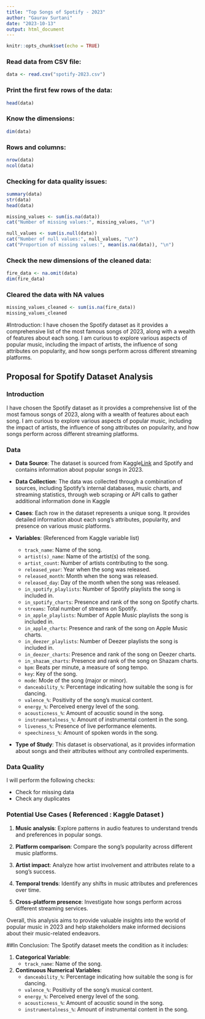 ```yaml
---
title: "Top Songs of Spotify - 2023"
author: "Gaurav Surtani"
date: "2023-10-13"
output: html_document
---
```


```r
knitr::opts_chunk$set(echo = TRUE)
```

### Read data from CSV file:
```r
data <- read.csv("spotify-2023.csv")
```

### Print the first few rows of the data:
```r
head(data)
```

### Know the dimensions:
```r
dim(data)
```

### Rows and columns:
```r
nrow(data)
ncol(data)
```


### Checking for data quality issues:
```r
summary(data)
str(data)
head(data)
```

```r
missing_values <- sum(is.na(data))
cat("Number of missing values:", missing_values, "\n")

null_values <- sum(is.null(data))
cat("Number of null values:", null_values, "\n")
cat("Proportion of missing values:", mean(is.na(data)), "\n")
```

### Check the new dimensions of the cleaned data:
```r
fire_data <- na.omit(data)
dim(fire_data)
```

### Cleared the data with NA values
```r
missing_values_cleaned <- sum(is.na(fire_data))
missing_values_cleaned
```
 

#Introduction: 
I have chosen the Spotify dataset as it provides a comprehensive list of the most famous songs of 2023, along with a wealth of features about each song. I am curious to explore various aspects of popular music, including the impact of artists, the influence of song attributes on popularity, and how songs perform across different streaming platforms.  

## Proposal for Spotify Dataset Analysis

### Introduction

I have chosen the Spotify dataset as it provides a comprehensive list of the most famous songs of 2023, along with a wealth of features about each song. I am curious to explore various aspects of popular music, including the impact of artists, the influence of song attributes on popularity, and how songs perform across different streaming platforms.

### Data

- **Data Source**: The dataset is sourced from Kaggle[Link](https://www.kaggle.com/datasets/nelgiriyewithana/top-spotify-songs-2023/data) and Spotify and contains information about popular songs in 2023.

- **Data Collection**: The data was collected through a combination of sources, including Spotify's internal databases, music charts, and streaming statistics, through web scraping or API calls to gather additional information done in Kaggle

- **Cases**: Each row in the dataset represents a unique song. It provides detailed information about each song's attributes, popularity, and presence on various music platforms.

- **Variables**: (Referenced from Kaggle variable list)

   - `track_name`: Name of the song.
   - `artist(s)_name`: Name of the artist(s) of the song.
   - `artist_count`: Number of artists contributing to the song.
   - `released_year`: Year when the song was released.
   - `released_month`: Month when the song was released.
   - `released_day`: Day of the month when the song was released.
   - `in_spotify_playlists`: Number of Spotify playlists the song is included in.
   - `in_spotify_charts`: Presence and rank of the song on Spotify charts.
   - `streams`: Total number of streams on Spotify.
   - `in_apple_playlists`: Number of Apple Music playlists the song is included in.
   - `in_apple_charts`: Presence and rank of the song on Apple Music charts.
   - `in_deezer_playlists`: Number of Deezer playlists the song is included in.
   - `in_deezer_charts`: Presence and rank of the song on Deezer charts.
   - `in_shazam_charts`: Presence and rank of the song on Shazam charts.
   - `bpm`: Beats per minute, a measure of song tempo.
   - `key`: Key of the song.
   - `mode`: Mode of the song (major or minor).
   - `danceability_%`: Percentage indicating how suitable the song is for dancing.
   - `valence_%`: Positivity of the song's musical content.
   - `energy_%`: Perceived energy level of the song.
   - `acousticness_%`: Amount of acoustic sound in the song.
   - `instrumentalness_%`: Amount of instrumental content in the song.
   - `liveness_%`: Presence of live performance elements.
   - `speechiness_%`: Amount of spoken words in the song.

- **Type of Study**: This dataset is observational, as it provides information about songs and their attributes without any controlled experiments.

### Data Quality

I will perform the following checks:

- Check for missing data 
- Check any duplicates 


### Potential Use Cases ( Referenced : Kaggle Dataset )
1. **Music analysis**: Explore patterns in audio features to understand trends and preferences in popular songs.

2. **Platform comparison**: Compare the song's popularity across different music platforms.

3. **Artist impact**: Analyze how artist involvement and attributes relate to a song's success.

4. **Temporal trends**: Identify any shifts in music attributes and preferences over time.

5. **Cross-platform presence**: Investigate how songs perform across different streaming services.

Overall, this analysis aims to provide valuable insights into the world of popular music in 2023 and help stakeholders make informed decisions about their music-related endeavors.


##In Conclusion:
The Spotify dataset meets the condition as it includes:

1. **Categorical Variable**:
   - `track_name`: Name of the song.

2. **Continuous Numerical Variables**:
   - `danceability_%`: Percentage indicating how suitable the song is for dancing.
   - `valence_%`: Positivity of the song's musical content.
   - `energy_%`: Perceived energy level of the song.
   - `acousticness_%`: Amount of acoustic sound in the song.
   - `instrumentalness_%`: Amount of instrumental content in the song.